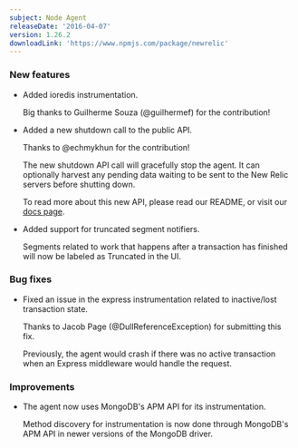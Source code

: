 ```yaml
---
subject: Node Agent
releaseDate: '2016-04-07'
version: 1.26.2
downloadLink: 'https://www.npmjs.com/package/newrelic'
---
```


### New features

* Added ioredis instrumentation.

  Big thanks to Guilherme Souza (@guilhermef) for the contribution!
* Added a new shutdown call to the public API.

  Thanks to @echmykhun for the contribution!

  The new shutdown API call will gracefully stop the agent. It can optionally harvest any pending data waiting to be sent to the New Relic servers before shutting down.

  To read more about this new API, please read our README, or visit our [docs page](https://docs.newrelic.com/docs/agents/nodejs-agent/supported-features/nodejs-agent-api#shutdown).
* Added support for truncated segment notifiers.

  Segments related to work that happens after a transaction has finished will now be labeled as Truncated in the UI.

### Bug fixes

* Fixed an issue in the express instrumentation related to inactive/lost transaction state.

  Thanks to Jacob Page (@DullReferenceException) for submitting this fix.

  Previously, the agent would crash if there was no active transaction when an Express middleware would handle the request.

### Improvements

* The agent now uses MongoDB's APM API for its instrumentation.

  Method discovery for instrumentation is now done through MongoDB's APM API in newer versions of the MongoDB driver.

